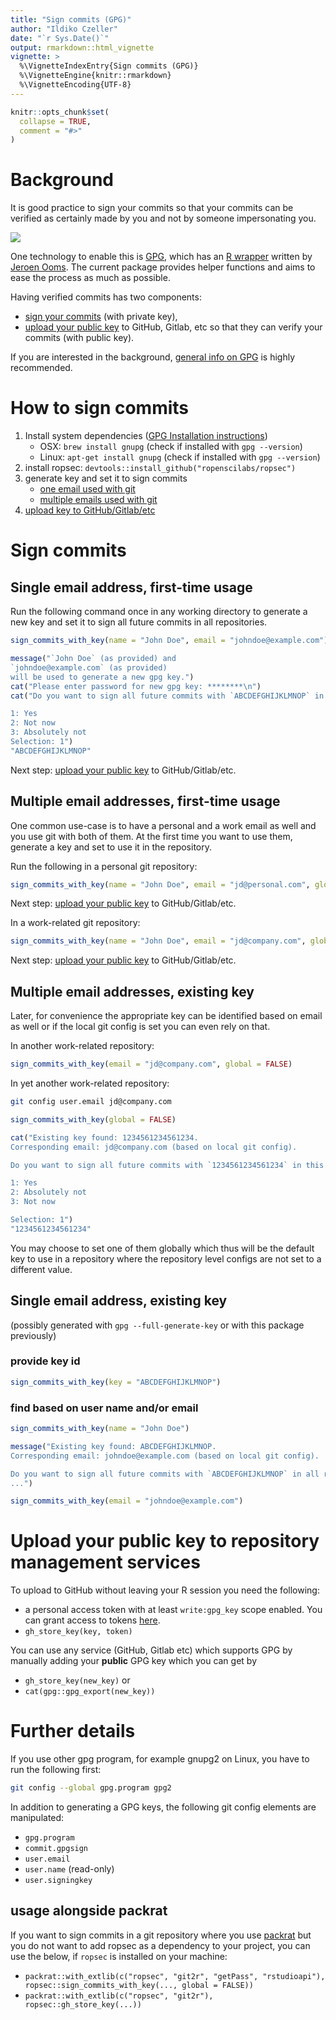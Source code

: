 ```yaml
---
title: "Sign commits (GPG)"
author: "Ildiko Czeller"
date: "`r Sys.Date()`"
output: rmarkdown::html_vignette
vignette: >
  %\VignetteIndexEntry{Sign commits (GPG)}
  %\VignetteEngine{knitr::rmarkdown}
  %\VignetteEncoding{UTF-8}
---
```


```r
knitr::opts_chunk$set(
  collapse = TRUE,
  comment = "#>"
)
```


# Background

It is good practice to sign your commits so that your commits can be verified as certainly made by you and not by someone impersonating you.

<img src="../man/figures/signed_commit.png" align="center"/>

One technology to enable this is [GPG](https://gnupg.org/), which has an [R wrapper](https://github.com/jeroen/gpg) written by [Jeroen Ooms](https://github.com/jeroen). The current package provides helper functions and aims to ease the process as much as possible.

Having verified commits has two components:

- [sign your commits](#sign_commits) (with private key),
- [upload your public key](#upload_key) to GitHub, Gitlab, etc so that they can verify your commits (with public key).

If you are interested in the background, 
[general info on GPG](https://cran.r-project.org/web/packages/gpg/vignettes/intro.html) is highly recommended.

# How to sign commits

1. Install system dependencies ([GPG Installation instructions](https://github.com/jeroen/gpg#installation))
    - OSX: `brew install gnupg` (check if installed with `gpg --version`)
    - Linux: `apt-get install gnupg` (check if installed with `gpg --version`)
2. install ropsec: `devtools::install_github("ropenscilabs/ropsec")`
3. generate key and set it to sign commits
    - [one email used with git](#single)
    - [multiple emails used with git](#multiple)
4. [upload key to GitHub/Gitlab/etc](#upload_key)


# Sign commits {#sign_commits}

## Single email address, first-time usage {#single}

Run the following command once in any working directory to generate a new key and set it to sign all future commits in all repositories.

```r
sign_commits_with_key(name = "John Doe", email = "johndoe@example.com")
```

```r
message("`John Doe` (as provided) and
`johndoe@example.com` (as provided)
will be used to generate a new gpg key.")
cat("Please enter password for new gpg key: ********\n")
cat("Do you want to sign all future commits with `ABCDEFGHIJKLMNOP` in all repositories?

1: Yes
2: Not now
3: Absolutely not
Selection: 1")
"ABCDEFGHIJKLMNOP"
```

Next step: [upload your public key](#upload_key) to GitHub/Gitlab/etc.

## Multiple email addresses, first-time usage {#multiple}

One common use-case is to have a personal and a work email as well and you use git with both of them. At the first time you want to use them, generate a key and set to use it in the repository.

Run the following in a personal git repository:

```r
sign_commits_with_key(name = "John Doe", email = "jd@personal.com", global = FALSE)
```

Next step: [upload your public key](#upload_key) to GitHub/Gitlab/etc.

In a work-related git repository:

```r
sign_commits_with_key(name = "John Doe", email = "jd@company.com", global = FALSE)
```

Next step: [upload your public key](#upload_key) to GitHub/Gitlab/etc.

## Multiple email addresses, existing key

Later, for convenience the appropriate key can be identified based on email as well or if the local git config is set you can even rely on that.

In another work-related repository:

```r
sign_commits_with_key(email = "jd@company.com", global = FALSE)
```

In yet another work-related repository:

```bash
git config user.email jd@company.com
```

```r
sign_commits_with_key(global = FALSE)
```

```r
cat("Existing key found: 1234561234561234.
Corresponding email: jd@company.com (based on local git config).

Do you want to sign all future commits with `1234561234561234` in this repository?

1: Yes
2: Absolutely not
3: Not now

Selection: 1")
"1234561234561234"
```

You may choose to set one of them globally which thus will be the default key to use in a repository where the repository level configs are not set to a different value.

## Single email address, existing key

(possibly generated with `gpg --full-generate-key` or with this package previously)

### provide key id

```r
sign_commits_with_key(key = "ABCDEFGHIJKLMNOP")
```

### find based on user name and/or email

```r
sign_commits_with_key(name = "John Doe")
```

```r
message("Existing key found: ABCDEFGHIJKLMNOP.
Corresponding email: johndoe@example.com (based on local git config).

Do you want to sign all future commits with `ABCDEFGHIJKLMNOP` in all repositories?
...")
```

```r
sign_commits_with_key(email = "johndoe@example.com")
```

# Upload your public key to repository management services {#upload_key}

To upload to GitHub without leaving your R session you need the following:

- a personal access token with at least `write:gpg_key` scope enabled. You can grant access to tokens [here](https://github.com/settings/tokens).
- `gh_store_key(key, token)`

You can use any service (GitHub, Gitlab etc) which supports GPG by manually adding your **public** GPG key which you can get by

- `gh_store_key(new_key)` or
- `cat(gpg::gpg_export(new_key))`

# Further details

If you use other gpg program, for example gnupg2 on Linux, you have to run the following first:

```bash
git config --global gpg.program gpg2
```

In addition to generating a GPG keys, the following git config elements are manipulated:

- `gpg.program`
- `commit.gpgsign`
- `user.email`
- `user.name` (read-only)
- `user.signingkey`

## usage alongside packrat

If you want to sign commits in a git repository where you use [packrat](https://rstudio.github.io/packrat/) but you do not want to add ropsec as a dependency to your project, you can use the below, if `ropsec` is installed  on your machine:

- `packrat::with_extlib(c("ropsec", "git2r", "getPass", "rstudioapi"), ropsec::sign_commits_with_key(..., global = FALSE))`
- `packrat::with_extlib(c("ropsec", "git2r"), ropsec::gh_store_key(...))`